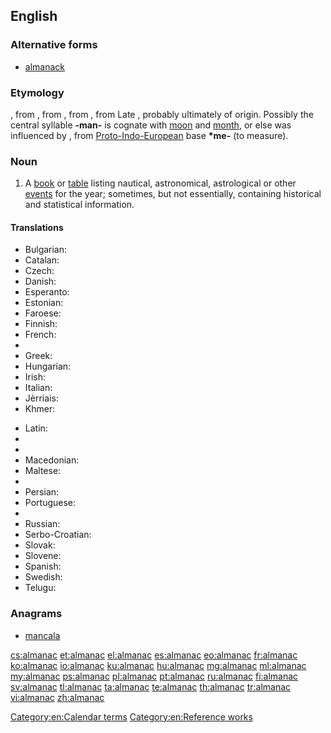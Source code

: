 ==English==

{{wikipedia}}

===Alternative forms===
* [[almanack]]

===Etymology===
{{etyl|fro|en}} {{term|almanach|lang=fro}}, from {{etyl|ML.|en}} {{term|almanachus|lang=la}}, from {{etyl|xaa|en}} {{term||tr=almanak||almanac, calendar|lang=ar}}, from {{etyl|ar|en}} {{term|مناخ|المناخ|sc=Arab|tr=al-manāx|lang=ar|climate}}, from Late {{etyl|grc|en}} {{term|ἀλμενιχιακά||calendar|sc=polytonic|lang=grc}}, probably ultimately of {{etyl|cop|en}} origin. Possibly the central syllable '''-man-''' is cognate with [[moon]] and [[month]], or else was influenced by {{etyl|ine-pro|en}} {{recons|mens-||moon, month|lang=ine-pro}}, from [[Proto-Indo-European]] base '''*me-''' (to measure).

===Noun===
{{en-noun}}

# {{context|astronomy|navigation}} A [[book]] or [[table]] listing nautical, astronomical, astrological or other [[event]]s for the year; sometimes, but not essentially, containing historical and statistical information.

====Translations====
{{trans-top|book or table listing astronomical, nautical or other events for the year}}
* Bulgarian: {{t+|bg|алманах|m|tr=almanáh}}
* Catalan: {{t|ca|almanac|m}}
* Czech: {{t+|cs|almanach|m}}
* Danish: {{t-|da|almanak|c}}
* Esperanto: {{t-|eo|almanako}}
* Estonian: {{t-|et|almanahh}}
* Faroese: {{t+|fo|álmanakki|m}}
* Finnish: {{t-|fi|almanakka}}
* French: {{t+|fr|almanach|m}}
* {{trreq|de}}
* Greek: {{t+|el|αλμανάκ|n|tr=almanák}}
* Hungarian: {{t+|hu|almanach}}
* Irish: {{t-|ga|almanag|m}}
* Italian: {{t+|it|almanacco|m}}
* Jèrriais: {{tø|roa-jer|almonnas|m}}
* Khmer: {{t-|km|មហាសង្ក្រាន្ត|tr=mea’haa sɑngkraan|sc=Khmr}}
{{trans-mid}}
* Latin: {{t-|la|almanacus|m}}
* {{trreq|lv}}
* {{trreq|lt}}
* Macedonian: {{t-|mk|алманах|m|tr=álmanah|sc=Cyrl}}
* Maltese: {{t-|mt|almanak|m}}
* {{trreq|oc}}
* Persian: {{t+|fa|زیگ|tr=zig}}
* Portuguese: {{t+|pt|almanaque|m}}
* {{trreq|ro}}
* Russian: {{t+|ru|альманах|m|tr=al’manáx}}
* Serbo-Croatian: {{t-|sh|almanah|m}}
* Slovak: {{t-|sk|almanach|m}}
* Slovene: {{t-|sl|almanah|m}}
* Spanish: {{t+|es|almanaque|m}}
* Swedish: {{t+|sv|almanacka|c}}
* Telugu: {{t+|te|పంచాంగము}}
{{trans-bottom}}

===Anagrams===
* [[mancala#English|mancala]]

[[Category:en:Calendar terms]]
[[Category:en:Reference works]]

[[cs:almanac]]
[[et:almanac]]
[[el:almanac]]
[[es:almanac]]
[[eo:almanac]]
[[fr:almanac]]
[[ko:almanac]]
[[io:almanac]]
[[ku:almanac]]
[[hu:almanac]]
[[mg:almanac]]
[[ml:almanac]]
[[my:almanac]]
[[ps:almanac]]
[[pl:almanac]]
[[pt:almanac]]
[[ru:almanac]]
[[fi:almanac]]
[[sv:almanac]]
[[tl:almanac]]
[[ta:almanac]]
[[te:almanac]]
[[th:almanac]]
[[tr:almanac]]
[[vi:almanac]]
[[zh:almanac]]